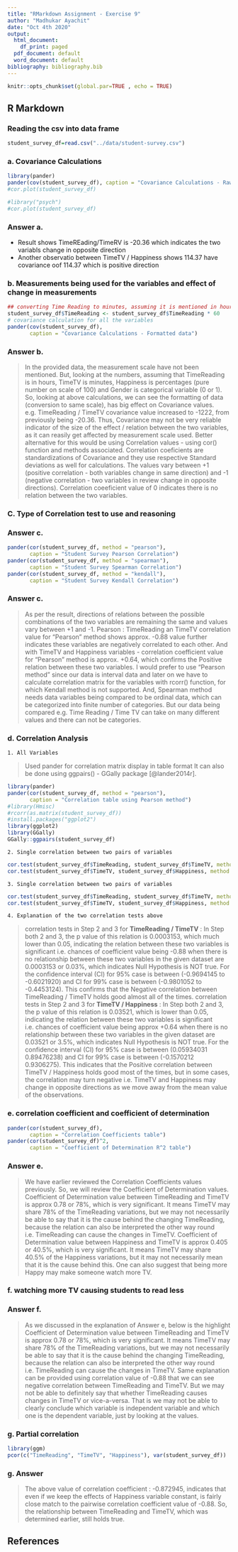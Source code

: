 ```yaml
---
title: "RMarkdown Assignment - Exercise 9"
author: "Madhukar Ayachit"
date: "Oct 4th 2020"
output:
  html_document:
    df_print: paged
  pdf_document: default
  word_document: default
bibliography: bibliography.bib
---
```


```r
knitr::opts_chunk$set(global.par=TRUE , echo = TRUE)
```

## R Markdown

### Reading the csv into data frame 

```r
student_survey_df=read.csv("../data/student-survey.csv")
```

### a. Covariance Calculations 


```r
library(pander)
pander(cov(student_survey_df), caption = "Covariance Calculations - Raw Data")
#cor.plot(student_survey_df)

```

```r
#library("psych")
#cor.plot(student_survey_df)
```


### Answer a. 

* Result shows TimeREading/TimeRV is -20.36 which indicates the two variabls change in opposite direction
* Another observatio between TimeTV / Happiness shows 114.37 have covariance oof 114.37 which is positive direction

### b. Measurements being used for the variables and effect of change in measurements 

```r
## converting Time Reading to minutes, assuming it is mentioned in hours
student_survey_df$TimeReading <- student_survey_df$TimeReading * 60
# covariance calculation for all the variables
pander(cov(student_survey_df), 
       caption = "Covariance Calculations - Formatted data")
```

### Answer b. 

> In the provided data, the measurement scale have not been mentioned. But, looking at the numbers, assuming that TimeReading is in hours, TimeTV is minutes, Happiness is percentages (pure number on scale of 100) and Gender is categorical variable (0 or 1). So, looking at above calculations, we can see the formatting of data (conversion to same scale), has big effect on Covariance values.
> e.g. TimeReading / TimeTV covariance value increased to -1222, from previously being -20.36. Thus, Covariance may not be very reliable indicator of the size of the effect / relation between the two variables, as it can reasily get affected by measurement scale used. 
> Better alternative for this would be using Correlation values - using cor() function and methods associated. Correlation coeficients are standardizations of Covariance and they use respective Standard deviations as well for calculations. The values vary between +1 (positive correlation - both variables change in same direction) and -1 (negative correlation - two variables in review change in opposite directions). Correlation coeeficient value of 0 indicates there is no relation between the two variables.

### C. Type of Correlation test to use and reasoning 

### Answer c. 



```r
pander(cor(student_survey_df, method = "pearson"), 
       caption = "Student Survey Pearson Correlation")
pander(cor(student_survey_df, method = "spearman"), 
       caption = "Student Survey Spearman Correlation")
pander(cor(student_survey_df, method = "kendall"), 
       caption = "Student Survey Kendall Correlation")
```

### Answer c. 

> As per the result, directions of relations between the possible combinations of the two variables are remaining the same and values vary between +1 and -1. 
> Pearson :  TimeReading an TimeTV correlation value for "Pearson" method shows approx. -0.88 value further indicates  these variables are negatively correlated to each other. 
> And with TimeTV and Happiness variables - correlation coefficient value for "Pearson" method is approx. +0.64, which confirms the Positive relation between these two variables.
> I would prefer to use "Pearson method" since our data is interval data and later on we have to calculate correlation matrix for the variables with rcorr() function, for which Kendall method is not supported. And, Spearman method needs data variables being compared to be ordinal data, which can be categorized into finite number of categories. But our data being compared e.g. Time Reading / Time TV can take on many different values and there can not be categories.


### d. Correlation Analysis 

    1. All Variables  
    
  > Used pander for correlation matrix display in table format
  > It can also be done using ggpairs() - GGally package [@lander2014r].
  
```r
library(pander)
pander(cor(student_survey_df, method = "pearson"), 
       caption = "Correlation table using Pearson method")
#library(Hmisc)
#rcorr(as.matrix(student_survey_df))
#install.packages("ggplot2")
library(ggplot2)
library(GGally)
GGally::ggpairs(student_survey_df)
```


    2. Single correlation between two pairs of variables

```r
cor.test(student_survey_df$TimeReading, student_survey_df$TimeTV, method = "pearson")
cor.test(student_survey_df$TimeTV, student_survey_df$Happiness, method = "pearson")
```


    3. Single correlation between two pairs of variables

```r
cor.test(student_survey_df$TimeReading, student_survey_df$TimeTV, method = "pearson", conf.level = 0.99)
cor.test(student_survey_df$TimeTV, student_survey_df$Happiness, method = "pearson", conf.level = 0.99)
```

    4. Explanation of the two correlation tests above
   > correlation tests in Step 2 and 3 for **TimeReading / TimeTV** : In Step both 2 and 3, the p value of this relation is 0.0003153, which much lower than 0.05, indicating the relation between these two variables is significant i.e. chances of coefficient value being -0.88 when there is no relationship between these two variables in the given dataset are 0.0003153 or 0.03%, which indicates Null Hypothesis is NOT true.
   For the confidence interval (CI) for 95% case is between (-0.9694145 to -0.6021920) and CI for 99% case is between (-0.9801052 to -0.4453124). This confirms that the Negative correlation between TimeReading / TimeTV holds good almost all of the times.
> correlation tests in Step 2 and 3 for **TimeTV / Happiness** : In Step both 2 and 3, the p value of this relation is 0.03521, which is lower than 0.05, indicating the relation between these two variables is significant i.e. chances of coefficient value being approx +0.64 when there is no relationship between these two variables in the given dataset are 0.03521 or 3.5%, which indicates Null Hypothesis is NOT true.
   For the confidence interval (CI) for 95% case is between (0.05934031 0.89476238) and CI for 99% case is between (-0.1570212  0.9306275). This indicates that the Positive correlation between TimeTV / Happiness holds good most of the times, but in some cases, the correlation may turn negative i.e. TimeTV and Happiness may change in opposite directions as we move away from the mean value of the observations.


### e. correlation coefficient and coefficient of determination 

```r
pander(cor(student_survey_df), 
       caption = "Correlation Coefficients table")
pander(cor(student_survey_df)^2,
       caption = "Coefficient of Determination R^2 table")
```


### Answer e. 
> We have earlier reviewed the Correlation Coefficients values previously. So, we will review the Coefficient of Determination values.
Coefficient of Determination value between TimeReading and TimeTV is approx 0.78 or 78%, which is very significant. It means TimeTV may share 78% of the TimeReading variations, but we may not necessarily be able to say that it is the cause behind the changing TimeReading, because the relation can also be interpreted the other way round i.e. TimeReading can cause the changes in TimeTV.
Coefficient of Determination value between Happiness and TimeTV is approx 0.405 or 40.5%, which is very significant. It means TimeTV may share 40.5% of the Happiness variations, but it may not necessarily mean that it is the cause behind this. One can also suggest that being more Happy may make someone watch more TV.

### f. watching more TV causing students to read less 

### Answer f.
> As we discussed in the explanation of Answer e, below is the highlight
Coefficient of Determination value between TimeReading and TimeTV is approx 0.78 or 78%, which is very significant. It means TimeTV may share 78% of the TimeReading variations, but we may not necessarily be able to say that it is the cause behind the changing TimeReading, because the relation can also be interpreted the other way round i.e. TimeReading can cause the changes in TimeTV. 
Same explanation can be provided using correlation value of -0.88 that we can see negative correlation between TimeReading and TimeTV. But we may not be able to definitely say that whether TimeReading causes changes in TimeTV or vice-a-versa. That is we may not be able to clearly conclude which variable is independent variable and which one is the dependent variable, just by looking at the values.

### g. Partial correlation 

```r
library(ggm)
pcor(c("TimeReading", "TimeTV", "Happiness"), var(student_survey_df))
```

### g. Answer 
> The above value of correlation coefficient : -0.872945, indicates that even if we keep the effects of Happiness variable constant, is fairly close match to the pairwise correlation coefficient value of -0.88. So, the relationship between TimeReading and TimeTV, which was determined earlier, still holds true.


## References



